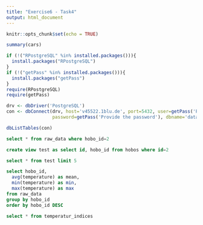 ---
title: "Exercise6 - Task4"
output: html_document
---

```{r setup, include=FALSE}
knitr::opts_chunk$set(echo = TRUE)
```



```{r cars}
summary(cars)
```


```{r, echo=FALSE}
if (!("RPostgreSQL" %in% installed.packages())){
  install.packages("RPostgreSQL")
}
if (!("getPass" %in% installed.packages())){
  install.packages("getPass")
}
require(RPostgreSQL)
require(getPass)
```

```{r}
drv <- dbDriver('PostgreSQL')
con <- dbConnect(drv, host='v45522.1blu.de', port=5432, user=getPass('Provide the user'), 
                 password=getPass('Provide the password'), dbname='datamanagement')

```

```{r}
dbListTables(con)
```

```{sql connection=con}
select * from raw_data where hobo_id=2
```

```{sql connection=con}
create view test as select id, hobo_id from hobos where id=2
```

```{sql connection=con}
select * from test limit 5
```

```{sql connection=con}
select hobo_id, 
  avg(temperature) as mean, 
  min(temperature) as min, 
  max(temperature) as max
from raw_data
group by hobo_id
order by hobo_id DESC
```

```{sql connection=con}
select * from temperatur_indices
```



